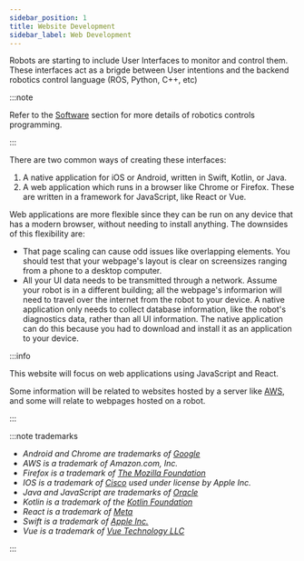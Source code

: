 ```yaml
---
sidebar_position: 1
title: Website Development
sidebar_label: Web Development
---
```


Robots are starting to include User Interfaces to monitor and control them.
These interfaces act as a brigde between User intentions and the backend robotics control language (ROS, Python, C++, etc)

:::note

Refer to the [Software](/docs/notes/software) section for more details of robotics controls programming.

:::

There are two common ways of creating these interfaces:

1. A native application for iOS or Android, written in Swift, Kotlin, or Java.
2. A web application which runs in a browser like Chrome or Firefox. These are written in a framework for JavaScript, like React or Vue.

Web applications are more flexible since they can be run on any device that has a modern browser, without needing to install anything.
The downsides of this flexibility are:

- That page scaling can cause odd issues like overlapping elements.
  You should test that your webpage's layout is clear on screensizes ranging from a phone to a desktop computer.
- All your UI data needs to be transmitted through a network.
  Assume your robot is in a different building; all the webpage's informarion will need to travel over the internet from the robot to your device.
  A native application only needs to collect database information, like the robot's diagnostics data, rather than all UI information.
  The native application can do this because you had to download and install it as an application to your device.

:::info

This website will focus on web applications using JavaScript and React.

Some information will be related to websites hosted by a server like [AWS](https://aws.amazon.com/), and some will relate to webpages hosted on a robot.

:::

:::note trademarks

- _Android and Chrome are trademarks of [Google](https://www.google.com/)_
- _AWS is a trademark of Amazon.com, Inc._
- _Firefox is a trademark of [The Mozilla Foundation](https://foundation.mozilla.org/en/)_
- _IOS is a trademark of [Cisco](https://www.cisco.com/) used under license by Apple Inc._
- _Java and JavaScript are trademarks of [Oracle](https://www.oracle.com/)_
- _Kotlin is a trademark of the [Kotlin Foundation](https://kotlinfoundation.org/)_
- _React is a trademark of [Meta](https://about.facebook.com/)_
- _Swift is a trademark of [Apple Inc.](https://www.apple.com/)_
- _Vue is a trademark of [Vue Technology LLC](https://vuejs.org/)_

:::
